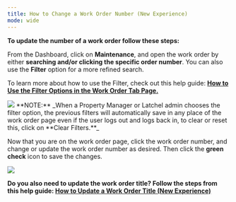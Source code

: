---
title: How to Change a Work Order Number (New Experience)
mode: wide
---

**To update the number of a work order follow these steps:**

From the Dashboard, click on **Maintenance**, and open the work order by either **searching and/or clicking the specific order number**. You can also use the **Filter** option for a more refined search.

To learn more about how to use the Filter, check out this help guide: **[How to Use the Filter Options in the Work Order Tab Page.](/s/topic/0TO5e000000h9wqGAA/How-to-Use-the-Filter-Options-in-the-Work-Order-Tab-Page)**


<Frame>
  <img src="/images/rtaImage-493.jpg"/>
</Frame>


<Info>
  **NOTE:** _When a Property Manager or Latchel admin chooses the filter option, the previous filters will automatically save in any place of the work order page even if the user logs out and logs back in, to clear or reset this, click on **Clear Filters.**_
</Info>

Now that you are on the work order page, click the work order number, and change or update the work order number as desired. Then click the **green check** icon to save the changes.

<Frame>
  <img src="/images/rtaImage-494.jpg"/>
</Frame>

**Do you also need to update the work order title? Follow the steps from this help guide: [How to Update a Work Order Title (New Experience)](/s/topic/0TO5e000000h9wqGAA/How-to-Update-a-Work-Order-Title-New-Experience)**

